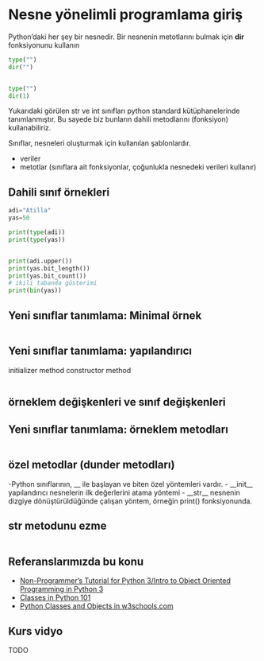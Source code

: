 # Nesne yönelimli programlama giriş

Python'daki her şey bir nesnedir.
Bir nesnenin metotlarını bulmak için **dir** fonksiyonunu kullanın


```python
type("")
dir("")


type("")
dir(1)
```

Yukarıdaki görülen str ve int sınıfları python standard kütüphanelerinde tanımlanmıştır.
Bu sayede biz bunların dahili metodlarını (fonksiyon) kullanabiliriz.


Sınıflar, nesneleri oluşturmak için kullanılan şablonlardır.

- veriler
- metotlar (sınıflara ait fonksiyonlar, çoğunlukla nesnedeki verileri kullanır)


## Dahili sınıf örnekleri

```python
adi="Atilla"
yas=50

print(type(adi))
print(type(yas))


print(adi.upper())
print(yas.bit_length())
print(yas.bit_count())
# ikili tabanda gösterimi
print(bin(yas))

```


## Yeni sınıflar tanımlama: Minimal örnek

```.python
```




## Yeni sınıflar tanımlama: yapılandırıcı

initializer method
constructor method

```.python
```

## örneklem değişkenleri ve sınıf değişkenleri


## Yeni sınıflar tanımlama:  örneklem metodları

```.python
```

## özel metodlar (dunder metodları)


-Python sınıflarının, \_\_ ile başlayan ve biten özel yöntemleri vardır.
- \_\_init\_\_ yapılandırıcı nesnelerin ilk değerlerini atama yöntemi
- \_\_str\_\_  nesnenin dizgiye dönüştürüldüğünde çalışan yöntem, örneğin print() fonksiyonunda.




## str metodunu ezme


```.python
```


## Referanslarımızda bu konu

- [Non-Programmer's Tutorial for Python 3/Intro to Object Oriented Programming in Python 3](https://en.wikibooks.org/wiki/Non-Programmer%27s_Tutorial_for_Python_3/Intro_to_Object_Oriented_Programming_in_Python_3)
- [Classes in Python 101](https://python101.pythonlibrary.org/chapter11_classes.html)
- [Python Classes and Objects in w3schools.com](https://www.w3schools.com/python/python_classes.asp)

## Kurs vidyo

TODO
